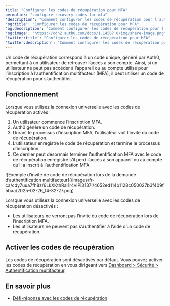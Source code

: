 ```yaml
---
title: "Configurer les codes de récupération pour MFA"
permalink: "configure-recovery-codes-for-mfa"
'description': "Comment configurer les codes de récupération pour l’authentification multifacteur (MFA)."
'og:title': "Configurer les codes de récupération pour MFA"
'og:description': "Comment configurer les codes de récupération pour l’authentification multifacteur (MFA)."
'og:image': "https://cdn2.auth0.com/docs/1.14567.0/img/share-image.png"
'twitter:title': "Configurer les codes de récupération pour MFA"
'twitter:description': "Comment configurer les codes de récupération pour l’authentification multifacteur (MFA)."
---
```


Un code de récupération correspond à un code unique, généré par Auth0, permettant à un utilisateur de retrouver l’accès à son compte. Ainsi, si un utilisateur ne peut pas accéder à l’appareil ou au compte utilisé pour l’inscription à l’authentification multifacteur (<Tooltip href="/docs/docs/fr-ca/glossary?term=multifactor-authentication" tip="Authentification multifacteur (MFA)
Processus d’authentification de l’utilisateur qui utilise un facteur en plus du nom d’utilisateur et du mot de passe, tel qu’un code par SMS." cta="Voir le glossaire">MFA</Tooltip>), il peut utiliser un code de récupération pour s’authentifier.

## Fonctionnement

Lorsque vous utilisez la connexion universelle avec les codes de récupération activés :

1. Un utilisateur commence l’inscription MFA.
2. Auth0 génère un code de récupération.
3. Durant le processus d’inscription MFA, l’utilisateur voit l’invite du code de récupération.
4. L’utilisateur enregistre le code de récupération et termine le processus d’inscription.
5. Ce dernier peut désormais terminer l’authentification MFA avec le code de récupération enregistré s’il perd l’accès à son appareil ou au compte qu’il a inscrit à l’authentification MFA.

<Frame>![Exemple d’invite de code de récupération lors de la demande d’authentification multifacteur](/images/fr-ca/cdy7uua7fh8z/6LkXKthRal1r4vIPi3137l/4652ed114b1128c050027b3f409f5baa/2025-02-26_14-32-27.png)</Frame>

Lorsque vous utilisez la connexion universelle avec les codes de récupération désactivés :

* Les utilisateurs ne verront pas l’invite du code de récupération lors de l’inscription MFA.
* Les utilisateurs ne peuvent pas s’authentifier à l’aide d’un code de récupération.

## Activer les codes de récupération

Les codes de récupération sont désactivés par défaut. Vous pouvez activer les codes de récupération en vous dirigeant vers [Dashboard > Sécurité > Authentification multifacteur](https://manage.auth0.com/#/security/mfa).

## En savoir plus

* [Défi-réponse avec les codes de récupération](/docs/fr-ca/secure/multi-factor-authentication/authenticate-using-ropg-flow-with-mfa/challenge-with-recovery-codes)